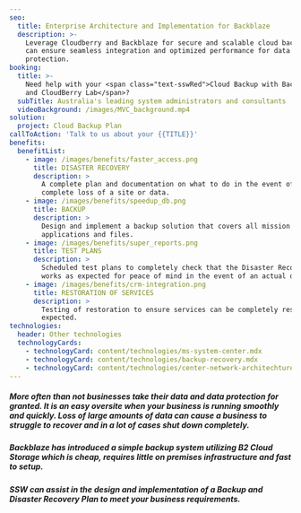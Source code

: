 ```yaml
---
seo:
  title: Enterprise Architecture and Implementation for Backblaze
  description: >-
    Leverage Cloudberry and Backblaze for secure and scalable cloud backups. SSW
    can ensure seamless integration and optimized performance for data
    protection.
booking:
  title: >-
    Need help with your <span class="text-sswRed">Cloud Backup with Backblaze
    and CloudBerry Lab</span>?
  subTitle: Australia's leading system administrators and consultants
  videoBackground: /images/MVC_background.mp4
solution:
  project: Cloud Backup Plan
callToAction: 'Talk to us about your {{TITLE}}'
benefits:
  benefitList:
    - image: /images/benefits/faster_access.png
      title: DISASTER RECOVERY
      description: >
        A complete plan and documentation on what to do in the event of a
        complete loss of a site or data.
    - image: /images/benefits/speedup_db.png
      title: BACKUP
      description: >
        Design and implement a backup solution that covers all mission critical
        applications and files.
    - image: /images/benefits/super_reports.png
      title: TEST PLANS
      description: >
        Scheduled test plans to completely check that the Disaster Recovery plan
        works as expected for peace of mind in the event of an actual disaster.
    - image: /images/benefits/crm-integration.png
      title: RESTORATION OF SERVICES
      description: >
        Testing of restoration to ensure services can be completely restored as
        expected.
technologies:
  header: Other technologies
  technologyCards:
    - technologyCard: content/technologies/ms-system-center.mdx
    - technologyCard: content/technologies/backup-recovery.mdx
    - technologyCard: content/technologies/center-network-architechture.mdx
---
```


##### More often than not businesses take their data and data protection for granted. It is an easy oversite when your business is running smoothly and quickly. Loss of large amounts of data can cause a business to struggle to recover and in a lot of cases shut down completely.

##### Backblaze has introduced a simple backup system utilizing B2 Cloud Storage which is cheap, requires little on premises infrastructure and fast to setup.

##### SSW can assist in the design and implementation of a Backup and Disaster Recovery Plan to meet your business requirements.
